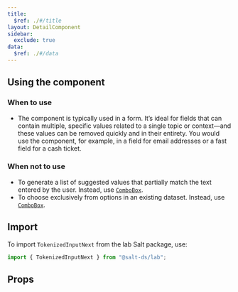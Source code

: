```yaml
---
title:
  $ref: ./#/title
layout: DetailComponent
sidebar:
  exclude: true
data:
  $ref: ./#/data
---
```


## Using the component

### When to use

- The component is typically used in a form. It’s ideal for fields that can contain multiple, specific values related to a single topic or context—and these values can be removed quickly and in their entirety. You would use the component, for example, in a field for email addresses or a fast field for a cash ticket.

### When not to use

- To generate a list of suggested values that partially match the text entered by the user. Instead, use [`ComboBox`](/salt/components/combo-box/).
- To choose exclusively from options in an existing dataset. Instead, use [`ComboBox`](/salt/components/combo-box/).

## Import

To import `TokenizedInputNext` from the lab Salt package, use:

```js
import { TokenizedInputNext } from "@salt-ds/lab";
```

## Props

<PropsTable packageName="lab" componentName="TokenizedInputNext" />
